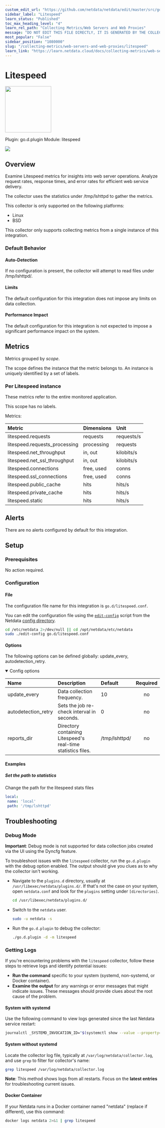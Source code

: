 ```yaml
---
custom_edit_url: "https://github.com/netdata/netdata/edit/master/src/go/plugin/go.d/modules/litespeed/metadata.yaml"
sidebar_label: "Litespeed"
learn_status: "Published"
toc_max_heading_level: "4"
learn_rel_path: "Collecting Metrics/Web Servers and Web Proxies"
message: "DO NOT EDIT THIS FILE DIRECTLY, IT IS GENERATED BY THE COLLECTOR'S metadata.yaml FILE"
most_popular: "False"
sidebar_position: "1080000"
slug: "/collecting-metrics/web-servers-and-web-proxies/litespeed"
learn_link: "https://learn.netdata.cloud/docs/collecting-metrics/web-servers-and-web-proxies/litespeed"
---
```



# Litespeed


<img src="https://netdata.cloud/img/litespeed.svg" width="150"/>


Plugin: go.d.plugin
Module: litespeed

<img src="https://img.shields.io/badge/maintained%20by-Netdata-%2300ab44" />

## Overview

Examine Litespeed metrics for insights into web server operations. Analyze request rates, response times, and error rates for efficient web service delivery.

The collector uses the statistics under /tmp/lshttpd to gather the metrics.

This collector is only supported on the following platforms:

- Linux
- BSD

This collector only supports collecting metrics from a single instance of this integration.


### Default Behavior

#### Auto-Detection

If no configuration is present, the collector will attempt to read files under /tmp/lshttpd/.

#### Limits

The default configuration for this integration does not impose any limits on data collection.

#### Performance Impact

The default configuration for this integration is not expected to impose a significant performance impact on the system.


## Metrics

Metrics grouped by *scope*.

The scope defines the instance that the metric belongs to. An instance is uniquely identified by a set of labels.



### Per Litespeed instance

These metrics refer to the entire monitored application.

This scope has no labels.

Metrics:

| Metric | Dimensions | Unit |
|:------|:----------|:----|
| litespeed.requests | requests | requests/s |
| litespeed.requests_processing | processing | requests |
| litespeed.net_throughput | in, out | kilobits/s |
| litespeed.net_ssl_throughput | in, out | kilobits/s |
| litespeed.connections | free, used | conns |
| litespeed.ssl_connections | free, used | conns |
| litespeed.public_cache | hits | hits/s |
| litespeed.private_cache | hits | hits/s |
| litespeed.static | hits | hits/s |



## Alerts

There are no alerts configured by default for this integration.


## Setup

### Prerequisites

No action required.

### Configuration

#### File

The configuration file name for this integration is `go.d/litespeed.conf`.


You can edit the configuration file using the [`edit-config`](/docs/netdata-agent/configuration#edit-a-configuration-file-using-edit-config) script from the
Netdata [config directory](/docs/netdata-agent/configuration#the-netdata-config-directory).

```bash
cd /etc/netdata 2>/dev/null || cd /opt/netdata/etc/netdata
sudo ./edit-config go.d/litespeed.conf
```
#### Options

The following options can be defined globally: update_every, autodetection_retry.


<details open><summary>Config options</summary>

| Name | Description | Default | Required |
|:----|:-----------|:-------|:--------:|
| update_every | Data collection frequency. | 10 | no |
| autodetection_retry | Sets the job re-check interval in seconds. | 0 | no |
| reports_dir | Directory containing Litespeed's real-time statistics files. | /tmp/lshttpd/ | no |

</details>

#### Examples

##### Set the path to statistics

Change the path for the litespeed stats files

```yaml
local:
 name: 'local'
 path: '/tmp/lshttpd'

```


## Troubleshooting

### Debug Mode

**Important**: Debug mode is not supported for data collection jobs created via the UI using the Dyncfg feature.

To troubleshoot issues with the `litespeed` collector, run the `go.d.plugin` with the debug option enabled. The output
should give you clues as to why the collector isn't working.

- Navigate to the `plugins.d` directory, usually at `/usr/libexec/netdata/plugins.d/`. If that's not the case on
  your system, open `netdata.conf` and look for the `plugins` setting under `[directories]`.

  ```bash
  cd /usr/libexec/netdata/plugins.d/
  ```

- Switch to the `netdata` user.

  ```bash
  sudo -u netdata -s
  ```

- Run the `go.d.plugin` to debug the collector:

  ```bash
  ./go.d.plugin -d -m litespeed
  ```

### Getting Logs

If you're encountering problems with the `litespeed` collector, follow these steps to retrieve logs and identify potential issues:

- **Run the command** specific to your system (systemd, non-systemd, or Docker container).
- **Examine the output** for any warnings or error messages that might indicate issues.  These messages should provide clues about the root cause of the problem.

#### System with systemd

Use the following command to view logs generated since the last Netdata service restart:

```bash
journalctl _SYSTEMD_INVOCATION_ID="$(systemctl show --value --property=InvocationID netdata)" --namespace=netdata --grep litespeed
```

#### System without systemd

Locate the collector log file, typically at `/var/log/netdata/collector.log`, and use `grep` to filter for collector's name:

```bash
grep litespeed /var/log/netdata/collector.log
```

**Note**: This method shows logs from all restarts. Focus on the **latest entries** for troubleshooting current issues.

#### Docker Container

If your Netdata runs in a Docker container named "netdata" (replace if different), use this command:

```bash
docker logs netdata 2>&1 | grep litespeed
```


